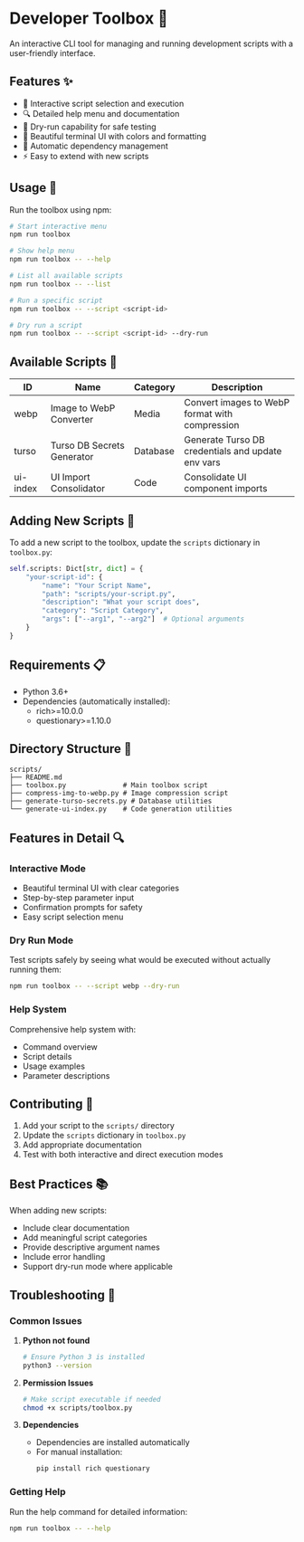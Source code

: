 # Developer Toolbox 🧰

An interactive CLI tool for managing and running development scripts with a user-friendly interface.

## Features ✨

- 🎯 Interactive script selection and execution
- 🔍 Detailed help menu and documentation
- 🧪 Dry-run capability for safe testing
- 🎨 Beautiful terminal UI with colors and formatting
- 🔄 Automatic dependency management
- ⚡ Easy to extend with new scripts

## Usage 🚀

Run the toolbox using npm:

```bash
# Start interactive menu
npm run toolbox

# Show help menu
npm run toolbox -- --help

# List all available scripts
npm run toolbox -- --list

# Run a specific script
npm run toolbox -- --script <script-id>

# Dry run a script
npm run toolbox -- --script <script-id> --dry-run
```

## Available Scripts 📜

| ID       | Name                       | Category | Description                                       |
| -------- | -------------------------- | -------- | ------------------------------------------------- |
| webp     | Image to WebP Converter    | Media    | Convert images to WebP format with compression    |
| turso    | Turso DB Secrets Generator | Database | Generate Turso DB credentials and update env vars |
| ui-index | UI Import Consolidator     | Code     | Consolidate UI component imports                  |

## Adding New Scripts 📝

To add a new script to the toolbox, update the `scripts` dictionary in `toolbox.py`:

```python
self.scripts: Dict[str, dict] = {
    "your-script-id": {
        "name": "Your Script Name",
        "path": "scripts/your-script.py",
        "description": "What your script does",
        "category": "Script Category",
        "args": ["--arg1", "--arg2"]  # Optional arguments
    }
}
```

## Requirements 📋

- Python 3.6+
- Dependencies (automatically installed):
  - rich>=10.0.0
  - questionary>=1.10.0

## Directory Structure 📁

```
scripts/
├── README.md
├── toolbox.py              # Main toolbox script
├── compress-img-to-webp.py # Image compression script
├── generate-turso-secrets.py # Database utilities
└── generate-ui-index.py    # Code generation utilities
```

## Features in Detail 🔍

### Interactive Mode

- Beautiful terminal UI with clear categories
- Step-by-step parameter input
- Confirmation prompts for safety
- Easy script selection menu

### Dry Run Mode

Test scripts safely by seeing what would be executed without actually running them:

```bash
npm run toolbox -- --script webp --dry-run
```

### Help System

Comprehensive help system with:

- Command overview
- Script details
- Usage examples
- Parameter descriptions

## Contributing 🤝

1. Add your script to the `scripts/` directory
2. Update the `scripts` dictionary in `toolbox.py`
3. Add appropriate documentation
4. Test with both interactive and direct execution modes

## Best Practices 📚

When adding new scripts:

- Include clear documentation
- Add meaningful script categories
- Provide descriptive argument names
- Include error handling
- Support dry-run mode where applicable

## Troubleshooting 🔧

### Common Issues

1. **Python not found**

   ```bash
   # Ensure Python 3 is installed
   python3 --version
   ```

2. **Permission Issues**

   ```bash
   # Make script executable if needed
   chmod +x scripts/toolbox.py
   ```

3. **Dependencies**
   - Dependencies are installed automatically
   - For manual installation:
     ```bash
     pip install rich questionary
     ```

### Getting Help

Run the help command for detailed information:

```bash
npm run toolbox -- --help
```
